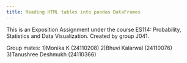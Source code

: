 ```yaml
---
title: Reading HTML tables into pandas DataFrames
---
```


This is an Exposition Assignment under the course ES114: Probability, Statistics and Data Visualization. Created by group J041. 


Group mates:
1)Monika K (24110208)
2)Bhuvi Kalarwal (24110076)
3)Tanushree Deshmukh (24110366)